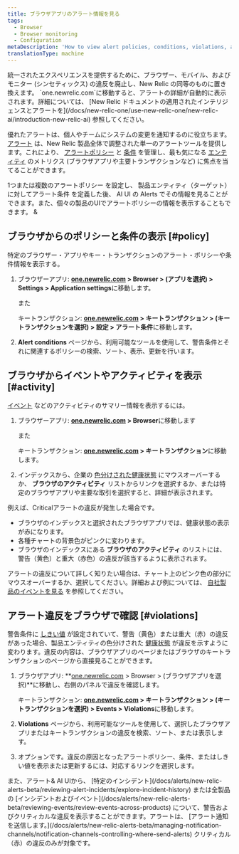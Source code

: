 ```yaml
---
title: ブラウザアプリのアラート情報を見る
tags:
  - Browser
  - Browser monitoring
  - Configuration
metaDescription: 'How to view alert policies, conditions, violations, and other activity and events directly the browser monitoring UI.'
translationType: machine
---
```


<Callout variant="important">
  統一されたエクスペリエンスを提供するために、ブラウザー、モバイル、およびモニター (シンセティックス) の違反を廃止し、New Relic の同等のものに置き換えます。 `one.newrelic.com`に移動すると、アラートの詳細が自動的に表示されます。詳細については、 [New Relic ドキュメントの適用されたインテリジェンスとアラートを](/docs/new-relic-one/use-new-relic-one/new-relic-ai/introduction-new-relic-ai) 参照してください。
</Callout>

優れたアラートは、個人やチームにシステムの変更を通知するのに役立ちます。 [アラート](/docs/alerts/new-relic-alerts-beta/getting-started/new-relic-alerts) は、New Relic 製品全体で調整された単一のアラートツールを提供します。これにより、 [アラートポリシー](/docs/alerts/new-relic-alerts-beta/getting-started/alerts-glossary#alert-policy) と [条件](/docs/alerts/new-relic-alerts-beta/getting-started/alerts-glossary#alert-condition) を管理し、最も気になる [エンティティ](/docs/alerts/new-relic-alerts-beta/getting-started/alerts-glossary#alert-entity) のメトリクス (ブラウザアプリや主要トランザクションなど) に焦点を当てることができます。

[](/docs/alerts/new-relic-alerts-beta/configuring-alert-policies/name-or-rename-alert-policy)1つまたは複数のアラートポリシー を設定し、 製品エンティティ（ターゲット） に対してアラート条件 を定義した後、 AI UI の Alerts でその情報を見ることができます。また、個々の製品のUIでアラートポリシーの情報を表示することもできます。 [](/docs/alerts/new-relic-alerts-beta/configuring-alert-policies/define-alert-conditions)[](/docs/alerts/new-relic-alerts-beta/configuring-alert-policies/select-product-targets-alert-condition)&

## ブラウザからのポリシーと条件の表示 [#policy]

特定のブラウザー・アプリやキー・トランザクションのアラート・ポリシーや条件情報を表示する。

1. ブラウザーアプリ: **[one.newrelic.com](https://one.newrelic.com/all-capabilities) > Browser > (アプリを選択) > Settings > Application settings**に移動します。

   また

   キートランザクション: **[one.newrelic.com](https://one.newrelic.com/all-capabilities) > キートランザクション > (キートランザクションを選択) > 設定 > アラート条件**に移動します。

2. **Alert conditions** ページから、利用可能なツールを使用して、警告条件とそれに関連するポリシーの検索、ソート、表示、更新を行います。

## ブラウザからイベントやアクティビティを表示 [#activity]

[イベント](/docs/alerts/new-relic-alerts-beta/getting-started/alerts-glossary#event) などのアクティビティのサマリー情報を表示するには。

1. ブラウザーアプリ: **[one.newrelic.com](https://one.newrelic.com/all-capabilities) > Browser**に移動します

   また

   キートランザクション: **[one.newrelic.com](https://one.newrelic.com/all-capabilities) > キートランザクション**に移動します。

2. インデックスから、企業の [色分けされた健康状態](/docs/alerts/new-relic-alerts-beta/getting-started/alerts-glossary#health-status) にマウスオーバーするか、 **ブラウザのアクティビティ** リストからリンクを選択するか、または特定のブラウザアプリや主要な取引を選択すると、詳細が表示されます。

例えば、Criticalアラートの違反が発生した場合です。

* ブラウザのインデックスと選択されたブラウザアプリでは、健康状態の表示が赤になります。
* 各種チャートの背景色がピンクに変わります。
* ブラウザのインデックスにある **ブラウザのアクティビティ** のリストには、警告（黄色）と重大（赤色）の違反が該当するように表示されます。

アラートの違反について詳しく知りたい場合は、チャート上のピンク色の部分にマウスオーバーするか、選択してください。詳細および例については、 [自社製品のイベントを見る](/docs/alerts/new-relic-alerts-beta/reviewing-events/view-events-their-products) を参照してください。

## アラート違反をブラウザで確認 [#violations]

警告条件に [しきい値](/docs/alerts/new-relic-alerts-beta/getting-started/alerts-glossary#alert-threshold) が設定されていて、警告（黄色）または重大（赤）の違反があった場合、製品エンティティの色分けされた [健康状態](/docs/alerts/new-relic-alerts-beta/getting-started/alerts-glossary#health-status) が違反を示すように変わります。違反の内容は、ブラウザアプリのページまたはブラウザのキートランザクションのページから直接見ることができます。

1. ブラウザアプリ: **[one.newrelic.com](https://one.newrelic.com/all-capabilities) > Browser > (ブラウザアプリを選択)**に移動し、右側のパネルで違反を確認します。

   キートランザクション: **[one.newrelic.com](https://one.newrelic.com/all-capabilities) > キートランザクション > (キートランザクションを選択) > Events > Violations**に移動します。

2. **Violations** ページから、利用可能なツールを使用して、選択したブラウザアプリまたはキートランザクションの違反を検索、ソート、または表示します。

3. オプションです。違反の原因となったアラートポリシー、条件、またはしきい値を表示または更新するには、対応するリンクを選択します。

<Callout variant="tip">
  また、アラート& AI UIから、 [特定のインシデント](/docs/alerts/new-relic-alerts-beta/reviewing-alert-incidents/explore-incident-history) または全製品の [インシデントおよびイベント](/docs/alerts/new-relic-alerts-beta/reviewing-events/review-events-across-products) について、警告およびクリティカルな違反を表示することができます。アラートは、 [アラート通知を送信します。](/docs/alerts/new-relic-alerts-beta/managing-notification-channels/notification-channels-controlling-where-send-alerts) クリティカル（赤）の違反のみが対象です。
</Callout>